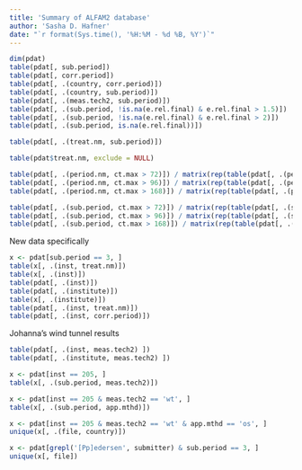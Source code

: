 ```yaml
---
title: 'Summary of ALFAM2 database'
author: 'Sasha D. Hafner'
date: "`r format(Sys.time(), '%H:%M - %d %B, %Y')`"
---
```


```r
dim(pdat)
table(pdat[, sub.period])
table(pdat[, corr.period])
table(pdat[, .(country, corr.period)])
table(pdat[, .(country, sub.period)])
table(pdat[, .(meas.tech2, sub.period)])
table(pdat[, .(sub.period, !is.na(e.rel.final) & e.rel.final > 1.5)])
table(pdat[, .(sub.period, !is.na(e.rel.final) & e.rel.final > 2)])
table(pdat[, .(sub.period, is.na(e.rel.final))])
```

```r
table(pdat[, .(treat.nm, sub.period)])

table(pdat$treat.nm, exclude = NULL)

table(pdat[, .(period.nm, ct.max > 72)]) / matrix(rep(table(pdat[, .(period.nm)]), 2), ncol = 2)
table(pdat[, .(period.nm, ct.max > 96)]) / matrix(rep(table(pdat[, .(period.nm)]), 2), ncol = 2)
table(pdat[, .(period.nm, ct.max > 168)]) / matrix(rep(table(pdat[, .(period.nm)]), 2), ncol = 2)
```


```r
table(pdat[, .(sub.period, ct.max > 72)]) / matrix(rep(table(pdat[, .(sub.period)]), 2), ncol = 2)
table(pdat[, .(sub.period, ct.max > 96)]) / matrix(rep(table(pdat[, .(sub.period)]), 2), ncol = 2)
table(pdat[, .(sub.period, ct.max > 168)]) / matrix(rep(table(pdat[, .(sub.period)]), 2), ncol = 2)
```

New data specifically

```r
x <- pdat[sub.period == 3, ]
table(x[, .(inst, treat.nm)])
table(x[, .(inst)])
table(pdat[, .(inst)])
table(pdat[, .(institute)])
table(x[, .(institute)])
table(pdat[, .(inst, treat.nm)])
table(pdat[, .(inst, corr.period)])
```

Johanna's wind tunnel results

```r
table(pdat[, .(inst, meas.tech2) ])
table(pdat[, .(institute, meas.tech2) ])
```

```r
x <- pdat[inst == 205, ]
table(x[, .(sub.period, meas.tech2)])
```

```r
x <- pdat[inst == 205 & meas.tech2 == 'wt', ]
table(x[, .(sub.period, app.mthd)])
```

```r
x <- pdat[inst == 205 & meas.tech2 == 'wt' & app.mthd == 'os', ]
unique(x[, .(file, country)])
```

```r
x <- pdat[grepl('[Pp]edersen', submitter) & sub.period == 3, ]
unique(x[, file])

```








